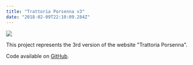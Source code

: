 ```yaml
---
title: "Trattoria Porsenna v3"
date: "2018-02-09T22:10:09.284Z"
---
```


<Img
  src="/images/posts/porsenna3.png"
  width={2154}
  height={1232}
  caption="Trattoria Porsenna v3 project"
/>

This project represents the 3rd version of the website "Trattoria Porsenna".

Code available on [GitHub](https://github.com/eneax/Trattoria_Porsenna_v3).
